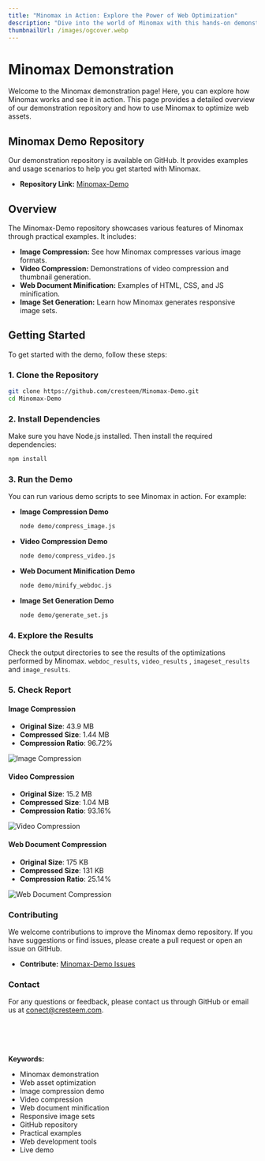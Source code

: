 ```yaml
---
title: "Minomax in Action: Explore the Power of Web Optimization"
description: "Dive into the world of Minomax with this hands-on demonstration. Explore our GitHub repository, where you'll find practical examples of image compression, video compression, web document minification, and more."
thumbnailUrl: /images/ogcover.webp
---
```


# Minomax Demonstration

Welcome to the Minomax demonstration page! Here, you can explore how Minomax works and see it in action. This page provides a detailed overview of our demonstration repository and how to use Minomax to optimize web assets.

## Minomax Demo Repository

Our demonstration repository is available on GitHub. It provides examples and usage scenarios to help you get started with Minomax.

- **Repository Link:** [Minomax-Demo](https://github.com/cresteem/Minomax-Demo)

## Overview

The Minomax-Demo repository showcases various features of Minomax through practical examples. It includes:

- **Image Compression:** See how Minomax compresses various image formats.
- **Video Compression:** Demonstrations of video compression and thumbnail generation.
- **Web Document Minification:** Examples of HTML, CSS, and JS minification.
- **Image Set Generation:** Learn how Minomax generates responsive image sets.

## Getting Started

To get started with the demo, follow these steps:

### 1. Clone the Repository

```bash copy
git clone https://github.com/cresteem/Minomax-Demo.git
cd Minomax-Demo
```

### 2. Install Dependencies

Make sure you have Node.js installed. Then install the required dependencies:

```bash copy
npm install
```

### 3. Run the Demo

You can run various demo scripts to see Minomax in action. For example:

- **Image Compression Demo**

  ```bash copy
  node demo/compress_image.js
  ```

- **Video Compression Demo**

  ```bash copy
  node demo/compress_video.js
  ```

- **Web Document Minification Demo**

  ```bash copy
  node demo/minify_webdoc.js
  ```

- **Image Set Generation Demo**

  ```bash copy
  node demo/generate_set.js
  ```

### 4. Explore the Results

Check the output directories to see the results of the optimizations performed by Minomax.
`webdoc_results`, `video_results` , `imageset_results` and `image_results`.

### 5. Check Report

#### Image Compression

- **Original Size**: 43.9 MB
- **Compressed Size**: 1.44 MB
- **Compression Ratio**: 96.72%

![Image Compression](https://github.com/cresteem/Minomax-Demo/blob/main/reports/image_compression.png?raw=true)

#### Video Compression

- **Original Size**: 15.2 MB
- **Compressed Size**: 1.04 MB
- **Compression Ratio**: 93.16%

![Video Compression](https://github.com/cresteem/Minomax-Demo/blob/main/reports/video_compression.png?raw=true)

#### Web Document Compression

- **Original Size**: 175 KB
- **Compressed Size**: 131 KB
- **Compression Ratio**: 25.14%

![Web Document Compression](https://github.com/cresteem/Minomax-Demo/blob/main/reports/webdoc_compression.png?raw=true)

### Contributing

We welcome contributions to improve the Minomax demo repository. If you have suggestions or find issues, please create a pull request or open an issue on GitHub.

- **Contribute:** [Minomax-Demo Issues](https://github.com/cresteem/Minomax-Demo/issues)

### Contact

For any questions or feedback, please contact us through GitHub or email us at conect@cresteem.com.

<br />
<br />
<br />
<br />
<strong>Keywords:</strong>
<ul className="keywords">
  <li>Minomax demonstration</li>
  <li>Web asset optimization</li>
  <li>Image compression demo</li>
  <li>Video compression</li>
  <li>Web document minification</li>
  <li>Responsive image sets</li>
  <li>GitHub repository</li>
  <li>Practical examples</li>
  <li>Web development tools</li>
  <li>Live demo</li>
</ul>
